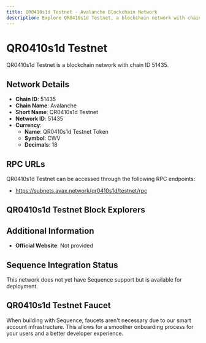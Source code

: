 ```yaml
--- 
title: QR0410s1d Testnet - Avalanche Blockchain Network
description: Explore QR0410s1d Testnet, a blockchain network with chain ID 51435. Learn about its native currency, QR0410s1d Testnet Token, and how to interact with the network.
---
```


# QR0410s1d Testnet

QR0410s1d Testnet is a blockchain network with chain ID 51435.

## Network Details

- **Chain ID**: 51435
- **Chain Name**: Avalanche
- **Short Name**: QR0410s1d Testnet
- **Network ID**: 51435
- **Currency**: 
  - **Name**: QR0410s1d Testnet Token
  - **Symbol**: CWV
  - **Decimals**: 18

## RPC URLs

QR0410s1d Testnet can be accessed through the following RPC endpoints:

- https://subnets.avax.network/qr0410s1d/testnet/rpc

## QR0410s1d Testnet Block Explorers



## Additional Information

- **Official Website**: Not provided

## Sequence Integration Status

This network does not yet have Sequence support but is available for deployment.

## QR0410s1d Testnet Faucet

When building with Sequence, faucets aren't necessary due to our smart account infrastructure. This allows for a smoother onboarding process for your users and a better developer experience.
